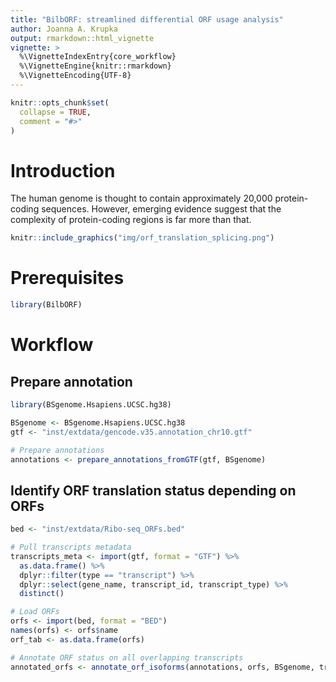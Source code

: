 ```yaml
---
title: "BilbORF: streamlined differential ORF usage analysis"
author: Joanna A. Krupka
output: rmarkdown::html_vignette
vignette: >
  %\VignetteIndexEntry{core_workflow}
  %\VignetteEngine{knitr::rmarkdown}
  %\VignetteEncoding{UTF-8}
---
```


```r
knitr::opts_chunk$set(
  collapse = TRUE,
  comment = "#>"
)
```

# Introduction 

The human genome is thought to contain approximately 20,000 protein-coding sequences.
However, emerging evidence suggest that the complexity of protein-coding regions is far more than that. 

```r
knitr::include_graphics("img/orf_translation_splicing.png")
```

# Prerequisites 

```r
library(BilbORF)
```

# Workflow 

## Prepare annotation

```r
library(BSgenome.Hsapiens.UCSC.hg38)

BSgenome <- BSgenome.Hsapiens.UCSC.hg38
gtf <- "inst/extdata/gencode.v35.annotation_chr10.gtf"

# Prepare annotations
annotations <- prepare_annotations_fromGTF(gtf, BSgenome)
```

## Identify ORF translation status depending on ORFs

```r
bed <- "inst/extdata/Ribo-seq_ORFs.bed"

# Pull transcripts metadata
transcripts_meta <- import(gtf, format = "GTF") %>%
  as.data.frame() %>%
  dplyr::filter(type == "transcript") %>%
  dplyr::select(gene_name, transcript_id, transcript_type) %>%
  distinct()

# Load ORFs
orfs <- import(bed, format = "BED")
names(orfs) <- orfs$name
orf_tab <- as.data.frame(orfs)

# Annotate ORF status on all overlapping transcripts 
annotated_orfs <- annotate_orf_isoforms(annotations, orfs, BSgenome, transcripts_meta)
```
